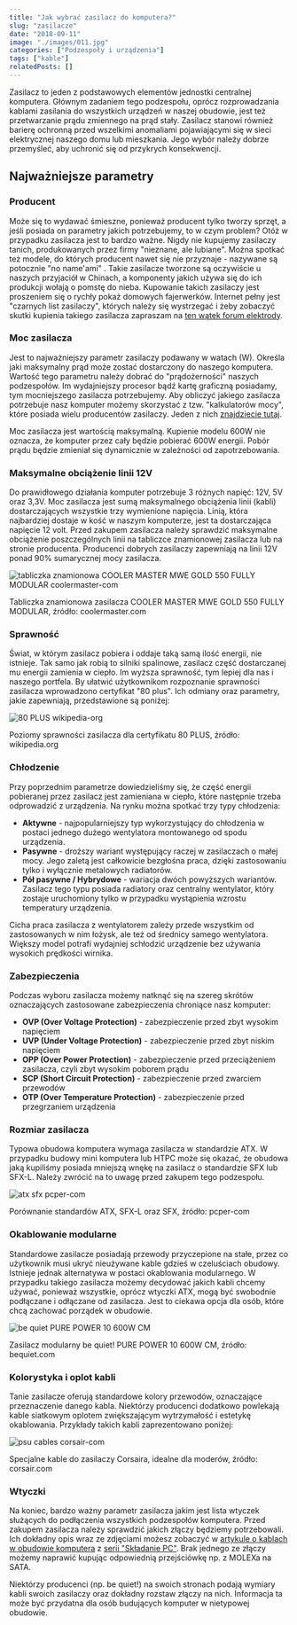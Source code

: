 ```yaml
---
title: "Jak wybrać zasilacz do komputera?"
slug: "zasilacze"
date: "2018-09-11"
image: "./images/011.jpg"
categories: ["Podzespoły i urządzenia"]
tags: ["kable"]
relatedPosts: []
---
```


Zasilacz to jeden z podstawowych elementów jednostki centralnej komputera. Głównym zadaniem tego podzespołu, oprócz rozprowadzania kablami zasilania do wszystkich urządzeń w naszej obudowie, jest też przetwarzanie prądu zmiennego na prąd stały. Zasilacz stanowi również barierę ochronną przed wszelkimi anomaliami pojawiającymi się w sieci elektrycznej naszego domu lub mieszkania. Jego wybór należy dobrze przemyśleć, aby uchronić się od przykrych konsekwencji.

## Najważniejsze parametry

### Producent

Może się to wydawać śmieszne, ponieważ producent tylko tworzy sprzęt, a jeśli posiada on parametry jakich potrzebujemy, to w czym problem? Otóż w przypadku zasilacza jest to bardzo ważne. Nigdy nie kupujemy zasilaczy tanich, produkowanych przez firmy "nieznane, ale lubiane". Można spotkać też modele, do których producent nawet się nie przyznaje - nazywane są potocznie "no name'ami" . Takie zasilacze tworzone są oczywiście u naszych przyjaciół w Chinach, a komponenty jakich używa się do ich produkcji wołają o pomstę do nieba. Kupowanie takich zasilaczy jest proszeniem się o rychły pokaż domowych fajerwerków. Internet pełny jest "czarnych list zasilaczy", których należy się wystrzegać i żeby zobaczyć skutki kupienia takiego zasilacza zapraszam na [ten wątek forum elektrody](https://www.elektroda.pl/rtvforum/topic1199271.html).

### Moc zasilacza

Jest to najważniejszy parametr zasilaczy podawany w watach (W). Określa jaki maksymalny prąd może zostać dostarczony do naszego komputera. Wartość tego parametru należy dobrać do "prądożerności" naszych podzespołów. Im wydajniejszy procesor bądź kartę graficzną posiadamy, tym mocniejszego zasilacza potrzebujemy. Aby obliczyć jakiego zasilacza potrzebuje nasz komputer możemy skorzystać z tzw. "kalkulatorów mocy", które posiada wielu producentów zasilaczy. Jeden z nich [znajdziecie tutaj](https://www.enermax.outervision.com/).

<InfoBlock>Moc zasilacza jest wartością maksymalną. Kupienie modelu 600W nie oznacza, że komputer przez cały będzie pobierać 600W energii. Pobór prądu będzie zmieniał się dynamicznie w zależności od zapotrzebowania.</InfoBlock>

### Maksymalne obciążenie linii 12V

Do prawidłowego działania komputer potrzebuje 3 różnych napięć: 12V, 5V oraz 3,3V. Moc zasilacza jest sumą maksymalnego obciążenia linii (kabli) dostarczających wszystkie trzy wymienione napięcia. Linią, która najbardziej dostaje w kość w naszym komputerze, jest ta dostarczająca napięcie 12 volt. Przed zakupem zasilacza należy sprawdzić maksymalne obciążenie poszczególnych linii na tabliczce znamionowej zasilacza lub na stronie producenta. Producenci dobrych zasilaczy zapewniają na linii 12V ponad 90% sumarycznej mocy zasilacza.

![tabliczka znamionowa COOLER MASTER MWE GOLD 550 FULLY MODULAR coolermaster-com](images/MWE-GOLD-550-FULLY-MODULAR-coolermaster-com.jpg)

<ImageDescription>Tabliczka znamionowa zasilacza COOLER MASTER MWE GOLD 550 FULLY MODULAR, źródło: coolermaster.com</ImageDescription>

### Sprawność

Świat, w którym zasilacz pobiera i oddaje taką samą ilość energii, nie istnieje. Tak samo jak robią to silniki spalinowe, zasilacz część dostarczanej mu energii zamienia w ciepło. Im wyższa sprawność, tym lepiej dla nas i naszego portfela. By ułatwić użytkownikom rozpoznanie sprawności zasilacza wprowadzono certyfikat "80 plus". Ich odmiany oraz parametry, jakie zapewniają, przedstawione są poniżej:

![80 PLUS wikipedia-org](images/80-plus-wikipedia-org.jpg)

<ImageDescription>Poziomy sprawności zasilacza dla certyfikatu 80 PLUS, źródło: wikipedia.org</ImageDescription>

### Chłodzenie

Przy poprzednim parametrze dowiedzieliśmy się, że część energii pobieranej przez zasilacz jest zamieniana w ciepło, które następnie trzeba odprowadzić z urządzenia. Na rynku można spotkać trzy typy chłodzenia:

- **Aktywne** - najpopularniejszy typ wykorzystujący do chłodzenia w postaci jednego dużego wentylatora montowanego od spodu urządzenia.
- **Pasywne** - droższy wariant występujący raczej w zasilaczach o małej mocy. Jego zaletą jest całkowicie bezgłośna praca, dzięki zastosowaniu tylko i wyłącznie metalowych radiatorów.
- **Pół pasywne / Hybrydowe** - wariacja dwóch powyższych wariantów. Zasilacz tego typu posiada radiatory oraz centralny wentylator, który zostaje uruchomiony tylko w przypadku wystąpienia wzrostu temperatury urządzenia.

<InfoBlock>Cicha praca zasilacza z wentylatorem zależy przede wszystkim od zastosowanych w nim łożysk, ale też od średnicy samego wentylatora. Większy model potrafi wydajniej schłodzić urządzenie bez używania wysokich prędkości wirnika.</InfoBlock>

### Zabezpieczenia

Podczas wyboru zasilacza możemy natknąć się na szereg skrótów oznaczających zastosowane zabezpieczenia chroniące nasz komputer:

- **OVP (Over Voltage Protection)** - zabezpieczenie przed zbyt wysokim napięciem
- **UVP (Under Voltage Protection)** - zabezpieczenie przed zbyt niskim napięciem
- **OPP (Over Power Protection)** - zabezpieczenie przed przeciążeniem zasilacza, czyli zbyt wysokim poborem prądu
- **SCP (Short Circuit Protection)** - zabezpieczenie przed zwarciem przewodów
- **OTP (Over Temperature Protection)** - zabezpieczenie przed przegrzaniem urządzenia

### Rozmiar zasilacza

Typowa obudowa komputera wymaga zasilacza w standardzie ATX. W przypadku budowy mini komputera lub HTPC może się okazać, że obudowa jaką kupiliśmy posiada mniejszą wnękę na zasilacz o standardzie SFX lub SFX-L. Należy zwrócić na to uwagę przed zakupem tego podzespołu.

![atx sfx pcper-com](images/atx-sfx-pcper-com.jpg)

<ImageDescription>Porównanie standardów ATX, SFX-L oraz SFX, źródło: pcper-com</ImageDescription>

### Okablowanie modularne

Standardowe zasilacze posiadają przewody przyczepione na stałe, przez co użytkownik musi ukryć nieużywane kable gdzieś w czeluściach obudowy. Istnieje jednak alternatywa w postaci okablowania modularnego. W przypadku takiego zasilacza możemy decydować jakich kabli chcemy używać, ponieważ wszystkie, oprócz wtyczki ATX, mogą być swobodnie podłączane i odłączane od zasilacza. Jest to ciekawa opcja dla osób, które chcą zachować porządek w obudowie.

![be quiet PURE POWER 10 600W CM](images/be-quiet-PURE-POWER-10-600W-CM-bequiet-com.jpg)

<ImageDescription>Zasilacz modularny be quiet! PURE POWER 10 600W CM, źródło: bequiet.com</ImageDescription>

### Kolorystyka i oplot kabli

Tanie zasilacze oferują standardowe kolory przewodów, oznaczające przeznaczenie danego kabla. Niektórzy producenci dodatkowo powlekają kable siatkowym oplotem zwiększającym wytrzymałość i estetykę okablowania. Przykłady takich kabli zaprezentowano poniżej:

![psu cables corsair-com](images/kable-zasilacz-corsair-com.jpg)

<ImageDescription>Specjalne kable do zasilaczy Corsaira, idealne dla moderów, źródło: corsair.com</ImageDescription>

### Wtyczki

Na koniec, bardzo ważny parametr zasilacza jakim jest lista wtyczek służących do podłączenia wszystkich podzespołów komputera. Przed zakupem zasilacza należy sprawdzić jakich złączy będziemy potrzebowali. Ich dokładny opis wraz ze zdjęciami możesz zobaczyć w [artykule o kablach w obudowie komputera](/kablologia-przewody-jednostki-centralnej/) z [serii "Składanie PC"](/skladanie-pc/). Brak jednego ze złączy możemy naprawić kupując odpowiednią przejściówkę np. z MOLEXa na SATA.

Niektórzy producenci (np. be quiet!) na swoich stronach podają wymiary kabli swoich zasilaczy oraz dokładny rozstaw złączy na nich. Informacja ta może być przydatna dla osób budujących komputer w nietypowej obudowie.
